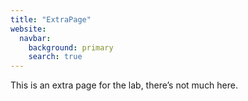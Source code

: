 ```yaml
---
title: "ExtraPage"
website:
  navbar:
    background: primary 
    search: true
---
```


This is an extra page for the lab, there's not much here. 